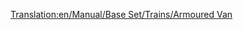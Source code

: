 [[Translation:en/Manual/Base Set/Trains/Armoured Van]]
{{en/Manual/Base Set/Trains/Trains Carriages new|Picture=[[File:en/Manual/Base Set/Trains/Armouredvan.png]]
|NormalCost=£1,494 ($2,988)
|NormalWeight=30 / 32 t
|NormalCapacity=20 bags of valuables/gold/diamonds
|MonoCost=Temperate: £2,439  ($4,878)<br/>Sub-Tropical: £1,494  ($2,988)
|MonoWeight=30 / 33 t
|MonoCapacity=25 bags of valuables/gold/diamonds
|MagCost=Temperate: £2,439  ($4,878)<br/>Sub-Tropical: £1,494  ($2,988)
|MagWeight=30 / 33 t
|MagCapacity=27 bags of valuables/gold/diamonds
|Description=This van can carry valuables between banks from cities above 1200 inhabitants. Unfortunately there are seldom banks generated due to small towns at the beginning of a random map. Since OTTD v0.6.0 you are able to [[en/Manual/Industries|finance]] banks in towns, unlike in version 0.5.x without a proper patch.
}}